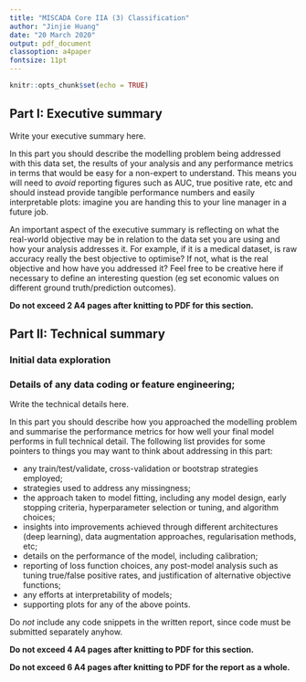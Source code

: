 ```yaml
---
title: "MISCADA Core IIA (3) Classification"
author: "Jinjie Huang"
date: "20 March 2020"
output: pdf_document
classoption: a4paper
fontsize: 11pt
---
```


```r
knitr::opts_chunk$set(echo = TRUE)
```

## Part I: Executive summary

Write your executive summary here.

In this part you should describe the modelling problem being addressed with this data set, the results of your analysis and any performance metrics in terms that would be easy for a non-expert to understand.  This means you will need to *avoid* reporting figures such as AUC, true positive rate, etc and should instead provide tangible performance numbers and easily interpretable plots: imagine you are handing this to your line manager in a future job.

An important aspect of the executive summary is reflecting on what the real-world objective may be in relation to the data set you are using and how your analysis addresses it.  For example, if it is a medical dataset, is raw accuracy really the best objective to optimise?  If not, what is the real objective and how have you addressed it?  Feel free to be creative here if necessary to define an interesting question (eg set economic values on different ground truth/prediction outcomes).

**Do not exceed 2 A4 pages after knitting to PDF for this section.**

## Part II: Technical summary
### Initial data exploration
### Details of any data coding or feature engineering;
Write the technical details here.

In this part you should describe how you approached the modelling problem and summarise the performance metrics for how well your final model performs in full technical detail.  The following list provides for some pointers to things you may want to think about addressing in this part:



- any train/test/validate, cross-validation or bootstrap strategies employed;
- strategies used to address any missingness;
- the approach taken to model fitting, including any model design, early stopping criteria, hyperparameter selection or tuning, and algorithm choices;
- insights into improvements achieved through different architectures (deep learning), data augmentation approaches, regularisation methods, etc;
- details on the performance of the model, including calibration;
- reporting of loss function choices, any post-model analysis such as tuning true/false positive rates, and justification of alternative objective functions;
- any efforts at interpretability of models;
- supporting plots for any of the above points.

Do *not* include any code snippets in the written report, since code must be submitted separately anyhow.

**Do not exceed 4 A4 pages after knitting to PDF for this section.**

**Do not exceed 6 A4 pages after knitting to PDF for the report as a whole.**
